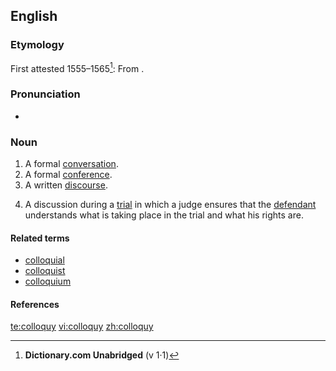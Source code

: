 ==English==

===Etymology===
First attested 1555–1565<ref name="D.C-etym">'''Dictionary.com Unabridged''' (v 1·1)</ref>: From {{L.}} {{term|2=[[colloquium]]<ref name="D.C-etym"/><ref name="AHD-etym">'''The American Heritage<sup>®</sup> Dictionary of the English Language''', Fourth Edition</ref>|3=conversation<ref name="AHD-etym"/>|lang=la}}.

===Pronunciation===
* {{enPR|kŏl'ə-kwē}}

===Noun===
{{en-noun|colloquies}}

# A formal [[conversation]].
# A formal [[conference]].
# A written [[discourse]].
# {{law}} A discussion during a [[trial]] in which a judge ensures that the [[defendant]] understands what is taking place in the trial and what his rights are.

====Related terms====
* [[colloquial]]
* [[colloquist]]
* [[colloquium]]

====References====
<references/>

[[te:colloquy]]
[[vi:colloquy]]
[[zh:colloquy]]